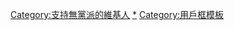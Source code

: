 {{Userbox
|border-c=#0000a0
|border-s=1
|id-c=white
|id-fc=black
|id-s=15
|id=無黨
|info-c=#d0efff
|info-fc=black
|info-s=10
|info=這位用戶支持[[無黨籍|'''無黨派''']]<br />或者'''不支持任何黨派'''。
}}
<includeonly>[[Category:支持無黨派的維基人]]</includeonly>
<noinclude>[[Category:支持無黨派的維基人|*]]
[[Category:用戶框模板]]</noinclude>